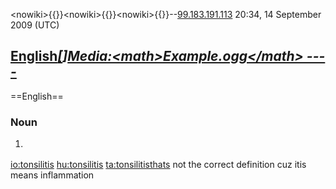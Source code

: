<nowiki><nowiki>{{}}</nowiki><nowiki><nowiki>{{}}</nowiki><nowiki><nowiki>{{}}</nowiki>--[[Special:Contributions/99.183.191.113|99.183.191.113]] 20:34, 14 September 2009 (UTC)
== [[English]]''[[[]]][[Media:<math>Example.ogg</math>
----
]]'' ==
</nowiki></nowiki></nowiki>==English==

===Noun===
{{en-noun|tonsilitises}}

# {{medicine}} {{alternative spelling of|[[tonsillitis]]}}

[[io:tonsilitis]]
[[hu:tonsilitis]]
[[ta:tonsilitis]]thats not the correct definition cuz itis means inflammation